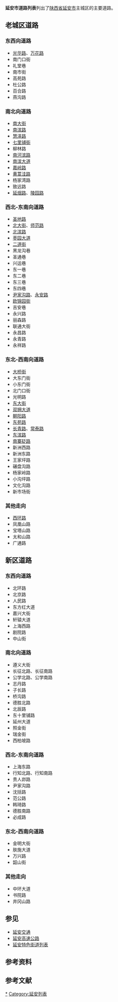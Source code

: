 {{unreferenced|time=2016-10-16T06:17:22+00:00}}
'''延安市道路列表'''列出了[[陕西省|陕西省]][[延安市|延安市]]主城区的主要道路。

== 老城区道路 ==
=== 东西向道路 ===
* [[光华路|光华路]]、[[万花路|万花路]]
* 南门口街
* 礼堂巷
* 南市街
* 高苑路
* 杜公路
* 百合路
* 燕沟路

=== 南北向道路 ===
* [[南大街|南大街]]
* [[南滨路|南滨路]]
* [[慧泽路|慧泽路]]
* [[七里铺街|七里铺街]]
* 柳林路
* [[南河滨路|南河滨路]]
* [[南滨大道|南滨大道]]
* [[嘉岭路|嘉岭路]]
* [[黄蒿洼路|黄蒿洼路]]
* 杨家湾路
* 致远路
* [[延烟路|延烟路]]、[[陵园路|陵园路]]

=== 西北-东南向道路 ===
* [[圣地路|圣地路]]
* [[北大街|北大街]]、[[师范路|师范路]]
* [[北滨路|北滨路]]
* [[枣园大道|枣园大道]]
* [[二道街|二道街]]
* 黑龙沟巷
* 圣通巷
* 兴运巷
* 东一巷
* 东二巷
* 东三巷
* 东四巷
* [[尹家沟路|尹家沟路]]、[[永安路|永安路]]
* [[欧锦园街|欧锦园街]]
* 吉安巷
* 永兴路
* 丽森路
* 联通大街
* 永昌路
* 永青路
* 永祥路

=== 东北-西南向道路 ===
* [[大桥街|大桥街]]
* 大东门街
* 小东门街
* 北门口街
* 光明路
* [[东大街|东大街]]
* [[双拥大道|双拥大道]]
* [[朝阳路|朝阳路]]
* [[东苑路|东苑路]]
* [[长青路|长青路]]、[[常泰路|常泰路]]
* [[东滨路|东滨路]]
* [[南寨砭路|南寨砭路]]
* 新洲西路
* 新洲东路
* 王家坪路
* 碾盘沟路
* 杨家岭路
* 小沟坪路
* 文化沟路
* 新市场街

=== 其他走向 ===
* [[西环路|西环路]]
* 凤凰山路
* 宝塔山路
* 太和山路
* 广通路

== 新区道路 ==
=== 东西向道路 ===
* 北环路
* 北京路
* 人民路
* 东方红大道
* 嘉兴大街
* 轩辕大道
* 上海西路
* 剧院路
* 中山街

=== 南北向道路 ===
* 遵义大街
* 长征北路、长征南路
* 公学北路、公学南路
* 志丹路
* 子长路
* 桥沟路
* 德胜北路
* 北辰路
* 东十里铺路
* 延州大道
* 照金街
* 瑞金街
* 西柏坡路

=== 西北-东南向道路 ===
* 上海东路
* 行知北路、行知南路
* 贵人峁路
* 尹家沟路
* 沈括路
* 范公路
* 韩琦路
* 德胜南路
* 必成路

=== 东北-西南向道路 ===
* 金明大街
* 肤施大道
* 万兴路
* 韶山街

=== 其他走向 ===
* 中环大道
* 书院路
* 井冈山路

== 参见 ==
*[[延安交通|延安交通]]
*[[延安高速公路|延安高速公路]]
*[[延安特色街道列表|延安特色街道列表]]

== 参考资料 ==
{{reflist}}

==参考文献==
{{reflist}}

{{延安主要道路}}
{{延安市}}
[[Category:延安道路|*]]
[[Category:延安列表|Category:延安列表]]